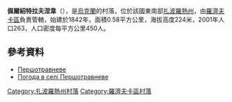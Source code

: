 {{coord|47|21|31|N|37|3|22|E|scale:100000|display=title}}

'''佩爾紹特拉夫涅韋'''（{{lang-uk|Першотравневе}}），是[[烏克蘭|烏克蘭]]的村落，位於該國東南部[[扎波羅熱州|扎波羅熱州]]，由[[羅濟夫卡區|羅濟夫卡區]]負責管轄，始建於1842年，面積0.58平方公里，海拔高度224米，2001年人口263，人口密度每平方公里450人。

==參考資料==
* [http://w1.c1.rada.gov.ua/pls/z7503/A005?rdat1=07.05.2016&rf7571=12925 Першотравневе] {{Wayback|url=http://w1.c1.rada.gov.ua/pls/z7503/A005?rdat1=07.05.2016&rf7571=12925 |date=20201201214214 }}
* [http://weather.in.ua/ua/zaporozhskaja/20044 Погода в селі Першотравневе] {{Wayback|url=http://weather.in.ua/ua/zaporozhskaja/20044 |date=20090416060353 }}

[[Category:扎波羅熱州村落|Category:扎波羅熱州村落]]
[[Category:羅濟夫卡區村落|Category:羅濟夫卡區村落]]


{{Zaporizhia-geo-stub}}